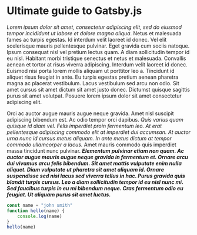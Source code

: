 
# Ultimate guide to Gatsby.js

_Lorem ipsum dolor sit amet, consectetur adipiscing elit, sed do eiusmod tempor incididunt ut labore et dolore magna aliqua_. Netus et malesuada fames ac turpis egestas. Id interdum velit laoreet id donec. Vel elit scelerisque mauris pellentesque pulvinar. Eget gravida cum sociis natoque. Ipsum consequat nisl vel pretium lectus quam. A diam sollicitudin tempor id eu nisl. Habitant morbi tristique senectus et netus et malesuada. Convallis aenean et tortor at risus viverra adipiscing. Interdum velit laoreet id donec. Euismod nisi porta lorem mollis aliquam ut porttitor leo a. Tincidunt id aliquet risus feugiat in ante. Eu turpis egestas pretium aenean pharetra magna ac placerat vestibulum. Lacus vestibulum sed arcu non odio. Sit amet cursus sit amet dictum sit amet justo donec. Dictumst quisque sagittis purus sit amet volutpat. Posuere lorem ipsum dolor sit amet consectetur adipiscing elit.


Orci ac auctor augue mauris augue neque gravida. Amet nisl suscipit adipiscing bibendum est. Ac odio tempor orci dapibus. _Quis varius quam quisque id diam vel. Felis imperdiet proin fermentum leo. At erat pellentesque adipiscing commodo elit at imperdiet dui accumsan. At auctor urna nunc id cursus metus aliquam. In ante metus dictum at tempor commodo ullamcorper a lacus._ Amet mauris commodo quis imperdiet massa tincidunt nunc pulvinar. ***Elementum pulvinar etiam non quam. Ac auctor augue mauris augue neque gravida in fermentum et. Ornare arcu dui vivamus arcu felis bibendum. Sit amet mattis vulputate enim nulla aliquet. Diam vulputate ut pharetra sit amet aliquam id. Ornare suspendisse sed nisi lacus sed viverra tellus in hac. Purus gravida quis blandit turpis cursus. Leo a diam sollicitudin tempor id eu nisl nunc mi. Sed faucibus turpis in eu mi bibendum neque. Cras fermentum odio eu feugiat. Ut aliquam purus sit amet luctus.***

<div class="code">

```javascript
const name = "john smith"
function hello(name) {
    console.log(name)
}
hello(name)
```
</div>

<Likes> </Likes> 